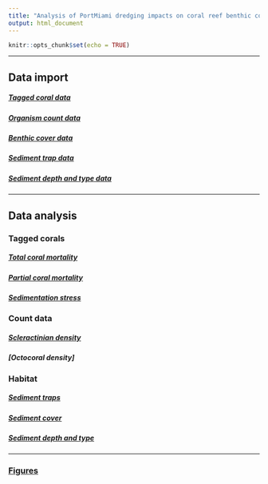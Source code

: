 ```yaml
---
title: "Analysis of PortMiami dredging impacts on coral reef benthic communities"
output: html_document
---
```


```r
knitr::opts_chunk$set(echo = TRUE)
```

-----

## Data import

##### [Tagged coral data](Rmd/tidy_tagged_corals.html)

##### [Organism count data](Rmd/tidy_count_data.html)

##### [Benthic cover data](Rmd/tidy_cpce_data.html)

##### [Sediment trap data](Rmd/tidy_sedtrap_data.html)

##### [Sediment depth and type data](Rmd/tidy_sed_depth_type.html)

-----

## Data analysis

### Tagged corals

##### [Total coral mortality](Rmd/total_mortality.html)

##### [Partial coral mortality](Rmd/partial_mortality.html)

##### [Sedimentation stress](Rmd/sed_stress.html)

### Count data

##### [Scleractinian density](Rmd/scler_density.html)

##### [Octocoral density]

### Habitat

##### [Sediment traps](Rmd/sediment_trap.html)

##### [Sediment cover](Rmd/sed_cover.html)

##### [Sediment depth and type](Rmd/sed_depth_type.html)

-----

### [Figures](Rmd/Figures.html)
